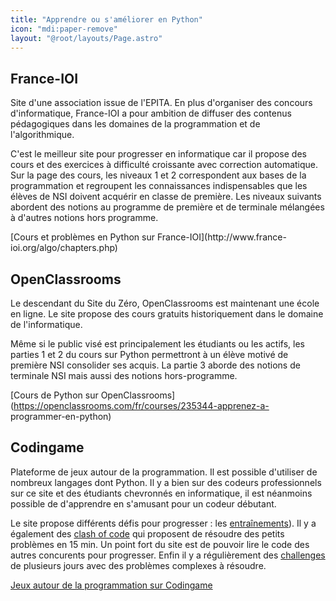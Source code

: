 ```yaml
---
title: "Apprendre ou s'améliorer en Python"
icon: "mdi:paper-remove"
layout: "@root/layouts/Page.astro"
---
```


## France-IOI

Site d'une association issue de l'EPITA. En plus d'organiser des concours
d'informatique, France-IOI a pour ambition de diffuser des contenus
pédagogiques dans les domaines de la programmation et de l'algorithmique.

C'est le meilleur site pour progresser en informatique car il propose des
cours et des exercices à difficulté croissante avec correction automatique.
Sur la page des cours, les niveaux 1 et 2 correspondent aux bases de la
programmation et regroupent les connaissances indispensables que les élèves de
NSI doivent acquérir en classe de première. Les niveaux suivants abordent des
notions au programme de première et de terminale mélangées à d'autres notions
hors programme.

[Cours et problèmes en Python sur France-IOI](http://www.france-
ioi.org/algo/chapters.php)

## OpenClassrooms

Le descendant du Site du Zéro, OpenClassrooms est maintenant une école en
ligne. Le site propose des cours gratuits historiquement dans le domaine de
l'informatique.

Même si le public visé est principalement les étudiants ou les actifs, les
parties 1 et 2 du cours sur Python permettront à un élève motivé de première
NSI consolider ses acquis. La partie 3 aborde des notions de terminale NSI
mais aussi des notions hors-programme.

[Cours de Python sur
OpenClassrooms](https://openclassrooms.com/fr/courses/235344-apprenez-a-
programmer-en-python)

## Codingame

Plateforme de jeux autour de la programmation. Il est possible d'utiliser de
nombreux langages dont Python. Il y a bien sur des codeurs professionnels sur
ce site et des étudiants chevronnés en informatique, il est néanmoins possible
de d'apprendre en s'amusant pour un codeur débutant.

Le site propose différents défis pour progresser : les
[entraînements](https://www.codingame.com/training)). Il y a également des
[clash of code](https://www.codingame.com/multiplayer/clashofcode) qui
proposent de résoudre des petits problèmes en 15 min. Un point fort du site
est de pouvoir lire le code des autres concurents pour progresser. Enfin il y
a régulièrement des [challenges](https://www.codingame.com/contests/) de
plusieurs jours avec des problèmes complexes à résoudre.

[Jeux autour de la programmation sur Codingame](https://www.codingame.com/)

